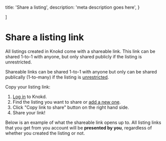 
  title: 'Share a listing',
  description:
    'meta description goes here',
}

]

<HeroPattern />

# Share a listing link

All listings created in Knokd come with a shareable link. This link can be shared 1-to-1 with anyone, but only shared publicly if the listing is unrestricted.

<Note>Shareable links can be shared 1-to-1 with anyone but only can be shared publically (1-to-many) if the listing is [unrestricted](/listings/types-of-listings#unrestricted-listings). </Note>

Copy your listing link:

1. <a href="https://app.knokd.ca/login" target="_blank">Log in</a> to Knokd.
2. Find the listing you want to share or [add a new one](/listings/create-a-listing).
3. Click "Copy link to share" button on the right hand side.
4. Share your link!

Below is an example of what the shareable link opens up to. All listing links that you get from you account will be **presented by you**, regardless of whether you created the listing or not.

<Screenshot 
  src="/images/screenshots/shareable-listing-link.jpg"
  alt="Shareable listing link for Knokd listings" caption="test"
/>
